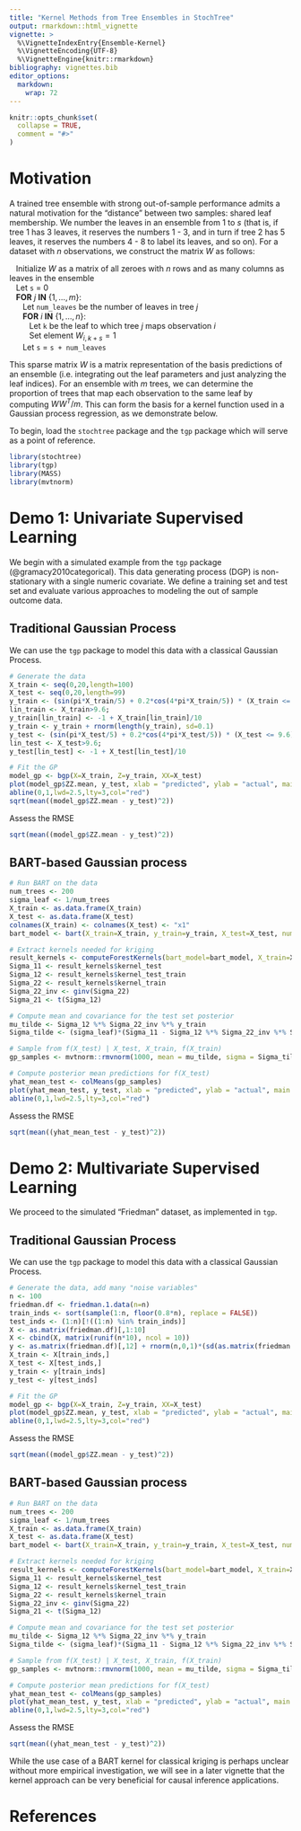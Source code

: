 ```yaml
---
title: "Kernel Methods from Tree Ensembles in StochTree"
output: rmarkdown::html_vignette
vignette: >
  %\VignetteIndexEntry{Ensemble-Kernel}
  %\VignetteEncoding{UTF-8}
  %\VignetteEngine{knitr::rmarkdown}
bibliography: vignettes.bib
editor_options: 
  markdown: 
    wrap: 72
---
```


```r
knitr::opts_chunk$set(
  collapse = TRUE,
  comment = "#>"
)
```

# Motivation

A trained tree ensemble with strong out-of-sample performance admits a natural 
motivation for the "distance" between two samples: shared leaf membership.
We number the leaves in an ensemble from 1 to $s$ (that is, if tree 1 has 3 leaves, 
it reserves the numbers 1 - 3, and in turn if tree 2 has 5 leaves, it reserves the numbers 4 - 8 to label its leaves, and so on). For a dataset with $n$ observations, 
we construct the matrix $W$ as follows:

|    Initialize $W$ as a matrix of all zeroes with $n$ rows and as many columns as leaves in the ensemble
|    Let `s` = 0
|    **FOR** $j$ **IN** $\left\{1,\dots,m\right\}$:
|       Let `num_leaves` be the number of leaves in tree $j$
|       **FOR** $i$ **IN** $\left\{1,\dots,n\right\}$:
|          Let `k` be the leaf to which tree $j$ maps observation $i$
|          Set element $W_{i,k+s} = 1$
|       Let `s` = `s + num_leaves`

This sparse matrix $W$ is a matrix representation of the basis predictions of an ensemble 
(i.e. integrating out the leaf parameters and just analyzing the leaf indices). 
For an ensemble with $m$ trees, we can determine the proportion of trees that 
map each observation to the same leaf by computing $W W^T / m$. 
This can form the basis for a kernel function used in a Gaussian process 
regression, as we demonstrate below.

To begin, load the `stochtree` package and the `tgp` package which will serve as a point of reference.

```r
library(stochtree)
library(tgp)
library(MASS)
library(mvtnorm)
```

# Demo 1: Univariate Supervised Learning

We begin with a simulated example from the `tgp` package (@gramacy2010categorical).
This data generating process (DGP) is non-stationary with a single numeric 
covariate. We define a training set and test set and evaluate various approaches 
to modeling the out of sample outcome data.

## Traditional Gaussian Process

We can use the `tgp` package to model this data with a classical Gaussian Process.

```r
# Generate the data
X_train <- seq(0,20,length=100)
X_test <- seq(0,20,length=99)
y_train <- (sin(pi*X_train/5) + 0.2*cos(4*pi*X_train/5)) * (X_train <= 9.6)
lin_train <- X_train>9.6; 
y_train[lin_train] <- -1 + X_train[lin_train]/10
y_train <- y_train + rnorm(length(y_train), sd=0.1)
y_test <- (sin(pi*X_test/5) + 0.2*cos(4*pi*X_test/5)) * (X_test <= 9.6)
lin_test <- X_test>9.6; 
y_test[lin_test] <- -1 + X_test[lin_test]/10

# Fit the GP
model_gp <- bgp(X=X_train, Z=y_train, XX=X_test)
plot(model_gp$ZZ.mean, y_test, xlab = "predicted", ylab = "actual", main = "Gaussian process")
abline(0,1,lwd=2.5,lty=3,col="red")
sqrt(mean((model_gp$ZZ.mean - y_test)^2))
```

Assess the RMSE

```r
sqrt(mean((model_gp$ZZ.mean - y_test)^2))
```

## BART-based Gaussian process

```r
# Run BART on the data
num_trees <- 200
sigma_leaf <- 1/num_trees
X_train <- as.data.frame(X_train)
X_test <- as.data.frame(X_test)
colnames(X_train) <- colnames(X_test) <- "x1"
bart_model <- bart(X_train=X_train, y_train=y_train, X_test=X_test, num_trees_mean=num_trees)

# Extract kernels needed for kriging
result_kernels <- computeForestKernels(bart_model=bart_model, X_train=X_train, X_test=X_test)
Sigma_11 <- result_kernels$kernel_test
Sigma_12 <- result_kernels$kernel_test_train
Sigma_22 <- result_kernels$kernel_train
Sigma_22_inv <- ginv(Sigma_22)
Sigma_21 <- t(Sigma_12)

# Compute mean and covariance for the test set posterior
mu_tilde <- Sigma_12 %*% Sigma_22_inv %*% y_train
Sigma_tilde <- (sigma_leaf)*(Sigma_11 - Sigma_12 %*% Sigma_22_inv %*% Sigma_21)

# Sample from f(X_test) | X_test, X_train, f(X_train)
gp_samples <- mvtnorm::rmvnorm(1000, mean = mu_tilde, sigma = Sigma_tilde)

# Compute posterior mean predictions for f(X_test)
yhat_mean_test <- colMeans(gp_samples)
plot(yhat_mean_test, y_test, xlab = "predicted", ylab = "actual", main = "BART Gaussian process")
abline(0,1,lwd=2.5,lty=3,col="red")
```

Assess the RMSE

```r
sqrt(mean((yhat_mean_test - y_test)^2))
```

# Demo 2: Multivariate Supervised Learning

We proceed to the simulated "Friedman" dataset, as implemented in `tgp`.

## Traditional Gaussian Process

We can use the `tgp` package to model this data with a classical Gaussian Process.

```r
# Generate the data, add many "noise variables"
n <- 100
friedman.df <- friedman.1.data(n=n)
train_inds <- sort(sample(1:n, floor(0.8*n), replace = FALSE))
test_inds <- (1:n)[!((1:n) %in% train_inds)]
X <- as.matrix(friedman.df)[,1:10]
X <- cbind(X, matrix(runif(n*10), ncol = 10))
y <- as.matrix(friedman.df)[,12] + rnorm(n,0,1)*(sd(as.matrix(friedman.df)[,11])/2)
X_train <- X[train_inds,]
X_test <- X[test_inds,]
y_train <- y[train_inds]
y_test <- y[test_inds]

# Fit the GP
model_gp <- bgp(X=X_train, Z=y_train, XX=X_test)
plot(model_gp$ZZ.mean, y_test, xlab = "predicted", ylab = "actual", main = "Gaussian process")
abline(0,1,lwd=2.5,lty=3,col="red")
```

Assess the RMSE

```r
sqrt(mean((model_gp$ZZ.mean - y_test)^2))
```

## BART-based Gaussian process

```r
# Run BART on the data
num_trees <- 200
sigma_leaf <- 1/num_trees
X_train <- as.data.frame(X_train)
X_test <- as.data.frame(X_test)
bart_model <- bart(X_train=X_train, y_train=y_train, X_test=X_test, num_trees_mean=num_trees)

# Extract kernels needed for kriging
result_kernels <- computeForestKernels(bart_model=bart_model, X_train=X_train, X_test=X_test)
Sigma_11 <- result_kernels$kernel_test
Sigma_12 <- result_kernels$kernel_test_train
Sigma_22 <- result_kernels$kernel_train
Sigma_22_inv <- ginv(Sigma_22)
Sigma_21 <- t(Sigma_12)

# Compute mean and covariance for the test set posterior
mu_tilde <- Sigma_12 %*% Sigma_22_inv %*% y_train
Sigma_tilde <- (sigma_leaf)*(Sigma_11 - Sigma_12 %*% Sigma_22_inv %*% Sigma_21)

# Sample from f(X_test) | X_test, X_train, f(X_train)
gp_samples <- mvtnorm::rmvnorm(1000, mean = mu_tilde, sigma = Sigma_tilde)

# Compute posterior mean predictions for f(X_test)
yhat_mean_test <- colMeans(gp_samples)
plot(yhat_mean_test, y_test, xlab = "predicted", ylab = "actual", main = "BART Gaussian process")
abline(0,1,lwd=2.5,lty=3,col="red")
```

Assess the RMSE

```r
sqrt(mean((yhat_mean_test - y_test)^2))
```

While the use case of a BART kernel for classical kriging is perhaps unclear without 
more empirical investigation, we will see in a later vignette that the kernel 
approach can be very beneficial for causal inference applications.

# References

